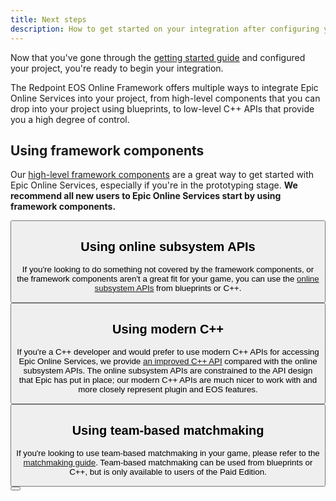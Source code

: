 ```yaml
---
title: Next steps
description: How to get started on your integration after configuring your project.
---
```



Now that you've gone through the [getting started guide](./index.mdx) and configured your project, you're ready to begin your integration.

The Redpoint EOS Online Framework offers multiple ways to integrate Epic Online Services into your project, from high-level components that you can drop into your project using blueprints, to low-level C++ APIs that provide you a high degree of control.

## Using framework components

Our [high-level framework components](../framework/index.mdx) are a great way to get started with Epic Online Services, especially if you're in the prototyping stage. **We recommend all new users to Epic Online Services start by using framework components.**

<Button
  type="success"
  href="../framework/"
  text="View framework component documentation"
/>

## Using online subsystem APIs

If you're looking to do something not covered by the framework components, or the framework components aren't a great fit for your game, you can use the [online subsystem APIs](../ossv1/index.mdx) from blueprints or C++.

<Button href="../ossv1/" text="View online subsystem documentation" />

## Using modern C++

If you're a C++ developer and would prefer to use modern C++ APIs for accessing Epic Online Services, we provide [an improved C++ API](../systems/index.md) compared with the online subsystem APIs. The online subsystem APIs are constrained to the API design that Epic has put in place; our modern C++ APIs are much nicer to work with and more closely represent plugin and EOS features.

<Button href="../systems/" text="View modern C++ documentation" />

## Using team-based matchmaking

If you're looking to use team-based matchmaking in your game, please refer to the [matchmaking guide](../matchmaking/index.md). Team-based matchmaking can be used from blueprints or C++, but is only available to users of the Paid Edition.

<Button href="../matchmaking/" text="View matchmaking documentation" />
